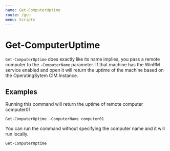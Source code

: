 ```yaml
---
name: Get-ComputerUptime
route: /gcu
menu: Scripts
---
```


# Get-ComputerUptime

`Get-ComputerUptime` does exactly like its name implies, you pass a remote computer to the `-ComputerName` parameter. If that machine has the WinRM service enabled and open it will return the uptime of the machine based on the OperatingSytem CIM Instance.

## Examples

Running this command will return the uptime of remote computer computer01 
```
Get-ComputerUptime -ComputerName computer01
```

You can run the command without specifying the computer name and it will run locally.
```
Get-ComputerUptime
```